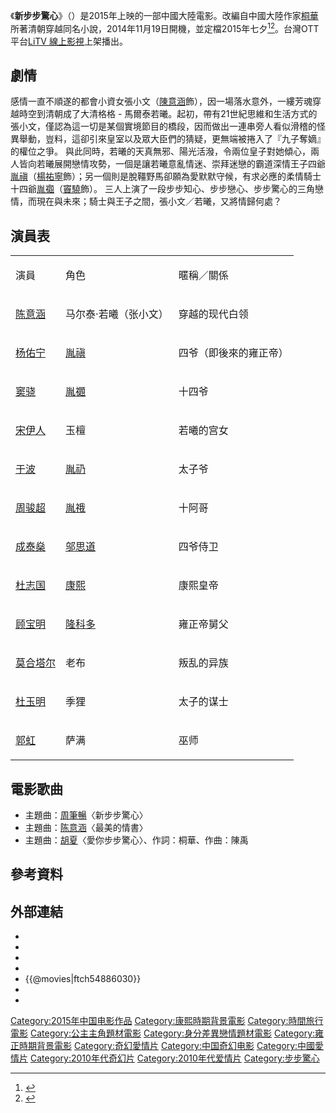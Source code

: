 {{Infobox Film
| name               = 新步步驚心
| original_name      = ''{{lang|en|Time to Love}}''
| image              = 新步步驚心.jpg
| image_size         = 
| caption            = 
| director           = 宋迪
| producer           = [[桐華|桐華]]
| producer_2         = 趙毅、高志杰、孫穎
| writer             = 王莉莉、孙家宇
| starring           = [[陈意涵|陈意涵]]，[[杨佑宁|杨佑宁]]，[[窦骁|窦骁]]
| music              = [[梁翹柏|梁翹柏]]
| cinematography     = 葉紹麒
| editing            = 陳志偉、郭玄宇
| production_company = 华视影视投资（北京）有限公司
| distributor        = 
| released           ={{film date|2015|08|07|中國}}<br/>{{film date|2015|10|16|台灣}}
| runtime            = 114分鐘
| country            = {{中國大陸電影產地}}
| language           = 國語
| budget             = 
| gross              =
| preceded_by        = 
| followed_by        = 
| imdb_id            = tt4886030
}}
{{Otheruses|步步惊心}}
《'''新步步驚心'''》（{{lang-en|'''''Time to Love'''''}}）是2015年上映的一部中國大陸電影。改編自中國大陸作家[[桐華|桐華]]所著清朝穿越同名小說，2014年11月19日開機，並定檔2015年七夕<REF>
{{Cite web |url=http://ent.sina.com.cn/m/c/2015-03-25/doc-iavxeafs2207716.shtml |title=《新步步惊心》定档七夕 陈意涵萌翻全场 |access-date=2015-03-25 |archive-date=2019-08-11 |archive-url=https://web.archive.org/web/20190811154740/http://ent.sina.com.cn/m/c/2015-03-25/doc-iavxeafs2207716.shtml |dead-url=no }}
</REF><ref>{{Cite web |url=http://ent.people.com.cn/n/2015/0325/c1012-26747731.html |title=《新步步惊心》七夕见 杨佑宁回应与郭采洁分手传闻 |access-date=2015-03-25 |archive-date=2020-02-23 |archive-url=https://web.archive.org/web/20200223110258/http://ent.people.com.cn/n/2015/0325/c1012-26747731.html |dead-url=no }}</ref>。台灣OTT平台[[LiTV_線上影視|LiTV 線上影視]]上架播出。

== 劇情 ==

感情一直不順遂的都會小資女張小文（[[陳意涵|陳意涵]]飾），因一場落水意外，一縷芳魂穿越時空到清朝成了大清格格 - 馬爾泰若曦。起初，帶有21世紀思維和生活方式的張小文，僅認為這一切是某個實境節目的橋段，因而做出一連串旁人看似滑稽的怪異舉動，豈料，這卻引來皇室以及眾大臣們的猜疑，更無端被捲入了『九子奪嫡』的權位之爭。
與此同時，若曦的天真無邪、陽光活潑，令兩位皇子對她傾心，兩人皆向若曦展開戀情攻勢，一個是讓若曦意亂情迷、崇拜迷戀的霸道深情王子四爺[[胤禛|胤禛]]（[[楊祐寧|楊祐寧]]飾）；另一個則是脫韁野馬卻願為愛默默守候，有求必應的柔情騎士十四爺[[胤禵|胤禵]]（[[竇驍|竇驍]]飾）。
三人上演了一段步步知心、步步戀心、步步驚心的三角戀情，而現在與未來；騎士與王子之間，張小文／若曦，又將情歸何處？

==演員表==
{|class="wikitable" 
|- style="background:cornflowerblue; color:snow" align=center 
|演員||角色||暱稱／關係
|-
|[[陈意涵|陈意涵]]||马尔泰·若曦（张小文）|| 穿越的现代白领
|-
|[[杨佑宁|杨佑宁]]||[[胤禛|胤禛]]||四爷（即後來的雍正帝）
|-
|[[窦骁|窦骁]]||[[胤禵|胤禵]]||十四爷
|-
|[[宋伊人|宋伊人]]||玉檀||若曦的宫女
|-
|[[于波|于波]]||[[胤礽|胤礽]]||太子爷
|- 
|[[周骏超|周骏超]]||[[胤䄉|胤䄉]]||十阿哥
|-
|[[成泰燊|成泰燊]]||[[邬思道|邬思道]]||四爷侍卫
|- 
|[[杜志国|杜志国]]||[[康熙帝|康熙]]||康熙皇帝
|- 
|[[顾宝明|顾宝明]]||[[隆科多|隆科多]]||雍正帝舅父
|- 
|[[莫合塔尔|莫合塔尔]]||老布||叛乱的异族
|- 
|[[杜玉明|杜玉明]]||季狸||太子的谋士
|- 
|[[郭虹|郭虹]]||萨满||巫师
|}

== 電影歌曲 ==
*主題曲：[[周筆暢|周筆暢]]〈新步步驚心〉
*主題曲：[[陈意涵|陈意涵]]〈最美的情書〉
*主題曲：[[胡夏|胡夏]]〈愛你步步驚心〉、作詞：桐華、作曲：陳禹

== 參考資料 ==
{{REFLIST}}
== 外部連結 ==
* {{facebook|TimetoLove1016}}
*{{imdb title|4886030}}
*{{hkmdb title|17701}}
*{{Yahoomovie id|5925}}
*{{@movies|ftch54886030}}
*{{Mtime|218643}}
*{{douban}}

{{電影台灣首播
|電視台={{flagicon|Taiwan}} 台灣 [[東森電影台|東森電影台]]
|播放檔次=週日晚上9:00全台首播
|節目名稱=新步步驚心
|日期=2016.06.26
}}
{{桐华}}
{{2010年代古装华语电影}}
{{DEFAULTSORT:XIN}}
[[Category:2015年中国电影作品|Category:2015年中国电影作品]]
[[Category:康熙時期背景電影|Category:康熙時期背景電影]]
[[Category:時間旅行電影|Category:時間旅行電影]]
[[Category:公主主角題材電影|Category:公主主角題材電影]]
[[Category:身分差異戀情題材電影|Category:身分差異戀情題材電影]]
[[Category:雍正時期背景電影|Category:雍正時期背景電影]]
[[Category:奇幻愛情片|Category:奇幻愛情片]]
[[Category:中国奇幻电影|Category:中国奇幻电影]]
[[Category:中國愛情片|Category:中國愛情片]]
[[Category:2010年代奇幻片|Category:2010年代奇幻片]]
[[Category:2010年代爱情片|Category:2010年代爱情片]]
[[Category:步步驚心|Category:步步驚心]]